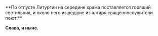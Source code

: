 
<br />
**По отпусте Литургии на середине храма поставляется горящий светильник, и около него изшедшие из алтаря священнослужители
поют:**

<Troparions date={props.date} day={props.day} serviceType="Литургия" />

**Слава, и ныне.**

<Kondacs date={props.date} day={props.day} serviceType="Литургия" />

